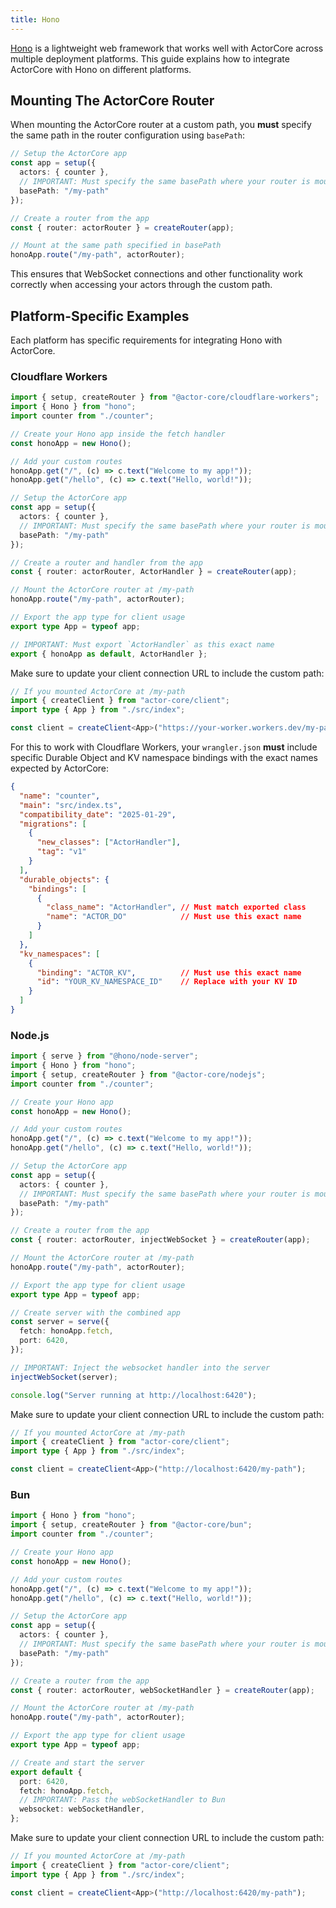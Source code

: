 ```yaml
---
title: Hono
---
```


[Hono](https://hono.dev/) is a lightweight web framework that works well with ActorCore across multiple deployment platforms. This guide explains how to integrate ActorCore with Hono on different platforms.

## Mounting The ActorCore Router

When mounting the ActorCore router at a custom path, you **must** specify the same path in the router configuration using `basePath`:

```typescript
// Setup the ActorCore app
const app = setup({
  actors: { counter },
  // IMPORTANT: Must specify the same basePath where your router is mounted
  basePath: "/my-path"
});

// Create a router from the app
const { router: actorRouter } = createRouter(app);

// Mount at the same path specified in basePath
honoApp.route("/my-path", actorRouter);
```

This ensures that WebSocket connections and other functionality work correctly when accessing your actors through the custom path.

## Platform-Specific Examples

Each platform has specific requirements for integrating Hono with ActorCore.

### Cloudflare Workers

```typescript
import { setup, createRouter } from "@actor-core/cloudflare-workers";
import { Hono } from "hono";
import counter from "./counter";

// Create your Hono app inside the fetch handler
const honoApp = new Hono();

// Add your custom routes
honoApp.get("/", (c) => c.text("Welcome to my app!"));
honoApp.get("/hello", (c) => c.text("Hello, world!"));

// Setup the ActorCore app
const app = setup({
  actors: { counter },
  // IMPORTANT: Must specify the same basePath where your router is mounted
  basePath: "/my-path"
});

// Create a router and handler from the app
const { router: actorRouter, ActorHandler } = createRouter(app);

// Mount the ActorCore router at /my-path
honoApp.route("/my-path", actorRouter);

// Export the app type for client usage
export type App = typeof app;

// IMPORTANT: Must export `ActorHandler` as this exact name
export { honoApp as default, ActorHandler };
```

Make sure to update your client connection URL to include the custom path:

```typescript
// If you mounted ActorCore at /my-path
import { createClient } from "actor-core/client";
import type { App } from "./src/index";

const client = createClient<App>("https://your-worker.workers.dev/my-path");
```

For this to work with Cloudflare Workers, your `wrangler.json` **must** include specific Durable Object and KV namespace bindings with the exact names expected by ActorCore:

```json
{
  "name": "counter",
  "main": "src/index.ts",
  "compatibility_date": "2025-01-29",
  "migrations": [
    {
      "new_classes": ["ActorHandler"],
      "tag": "v1"
    }
  ],
  "durable_objects": {
    "bindings": [
      {
        "class_name": "ActorHandler", // Must match exported class
        "name": "ACTOR_DO"            // Must use this exact name
      }
    ]
  },
  "kv_namespaces": [
    {
      "binding": "ACTOR_KV",          // Must use this exact name
      "id": "YOUR_KV_NAMESPACE_ID"    // Replace with your KV ID
    }
  ]
}
```


### Node.js

```typescript
import { serve } from "@hono/node-server";
import { Hono } from "hono";
import { setup, createRouter } from "@actor-core/nodejs";
import counter from "./counter";

// Create your Hono app
const honoApp = new Hono();

// Add your custom routes
honoApp.get("/", (c) => c.text("Welcome to my app!"));
honoApp.get("/hello", (c) => c.text("Hello, world!"));

// Setup the ActorCore app
const app = setup({
  actors: { counter },
  // IMPORTANT: Must specify the same basePath where your router is mounted
  basePath: "/my-path"
});

// Create a router from the app
const { router: actorRouter, injectWebSocket } = createRouter(app);

// Mount the ActorCore router at /my-path
honoApp.route("/my-path", actorRouter);

// Export the app type for client usage
export type App = typeof app;

// Create server with the combined app
const server = serve({
  fetch: honoApp.fetch,
  port: 6420,
});

// IMPORTANT: Inject the websocket handler into the server
injectWebSocket(server);

console.log("Server running at http://localhost:6420");
```

Make sure to update your client connection URL to include the custom path:

```typescript
// If you mounted ActorCore at /my-path
import { createClient } from "actor-core/client";
import type { App } from "./src/index";

const client = createClient<App>("http://localhost:6420/my-path");
```

### Bun

```typescript
import { Hono } from "hono";
import { setup, createRouter } from "@actor-core/bun";
import counter from "./counter";

// Create your Hono app
const honoApp = new Hono();

// Add your custom routes
honoApp.get("/", (c) => c.text("Welcome to my app!"));
honoApp.get("/hello", (c) => c.text("Hello, world!"));

// Setup the ActorCore app
const app = setup({
  actors: { counter },
  // IMPORTANT: Must specify the same basePath where your router is mounted
  basePath: "/my-path"
});

// Create a router from the app
const { router: actorRouter, webSocketHandler } = createRouter(app);

// Mount the ActorCore router at /my-path
honoApp.route("/my-path", actorRouter);

// Export the app type for client usage
export type App = typeof app;

// Create and start the server
export default {
  port: 6420,
  fetch: honoApp.fetch,
  // IMPORTANT: Pass the webSocketHandler to Bun
  websocket: webSocketHandler,
};
```

Make sure to update your client connection URL to include the custom path:

```typescript
// If you mounted ActorCore at /my-path
import { createClient } from "actor-core/client";
import type { App } from "./src/index";

const client = createClient<App>("http://localhost:6420/my-path");
```
